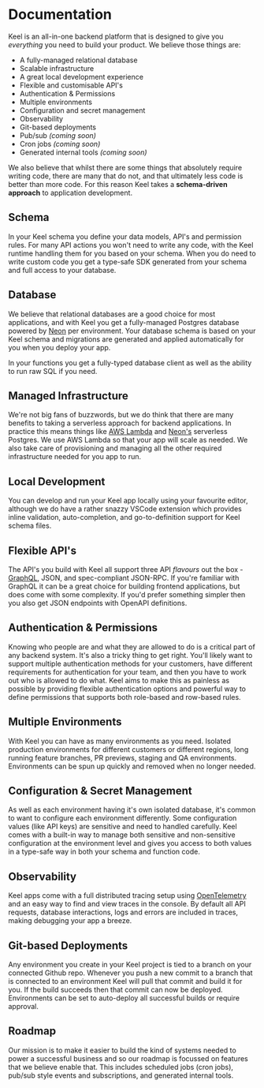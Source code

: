 # Documentation

Keel is an all-in-one backend platform that is designed to give you *everything* you need to build your product. We believe those things are:

- A fully-managed relational database
- Scalable infrastructure
- A great local development experience
- Flexible and customisable API's
- Authentication & Permissions
- Multiple environments
- Configuration and secret management
- Observability
- Git-based deployments
- Pub/sub *(coming soon)*
- Cron jobs *(coming soon)*
- Generated internal tools *(coming soon)*

We also believe that whilst there are some things that absolutely require writing code, there are many that do not, and that ultimately less code is better than more code. For this reason Keel takes a **schema-driven approach** to application development.

## Schema

In your Keel schema you define your data models, API's and permission rules. For many API actions you won't need to write any code, with the Keel runtime handling them for you based on your schema. When you do need to write custom code you get a type-safe SDK generated from your schema and full access to your database.

## Database

We believe that relational databases are a good choice for most applications, and with Keel you get a fully-managed Postgres database powered by [Neon](https://neon.tech/) per environment. Your database schema is based on your Keel schema and migrations are generated and applied automatically for you when you deploy your app.

In your functions you get a fully-typed database client as well as the ability to run raw SQL if you need.

## Managed Infrastructure

We're not big fans of buzzwords, but we do think that there are many benefits to taking a serverless approach for backend applications. In practice this means things like [AWS Lambda](https://aws.amazon.com/lambda/) and [Neon's](https://neon.tech/) serverless Postgres. We use AWS Lambda so that your app will scale as needed. We also take care of provisioning and managing all the other required infrastructure needed for you app to run.

## Local Development

You can develop and run your Keel app locally using your favourite editor, although we do have a rather snazzy VSCode extension which provides inline validation, auto-completion, and go-to-definition support for Keel schema files.

## Flexible API's

The API's you build with Keel all support three API *flavours* out the box - [GraphQL](https://graphql.org/), JSON, and spec-compliant JSON-RPC. If you're familiar with GraphQL it can be a great choice for building frontend applications, but does come with some complexity. If you'd prefer something simpler then you also get JSON endpoints with OpenAPI definitions.

## Authentication & Permissions

Knowing who people are and what they are allowed to do is a critical part of any backend system. It's also a tricky thing to get right. You'll likely want to support multiple authentication methods for your customers, have different requirements for authentication for your team, and then you have to work out who is allowed to do what. Keel aims to make this as painless as possible by providing flexible authentication options and powerful way to define permissions that supports both role-based and row-based rules. 

## Multiple Environments

With Keel you can have as many environments as you need. Isolated production environments for different customers or different regions, long running feature branches, PR previews, staging and QA environments. Environments can be spun up quickly and removed when no longer needed.

## Configuration & Secret Management

As well as each environment having it's own isolated database, it's common to want to configure each environment differently. Some configuration values (like API keys) are sensitive and need to handled carefully. Keel comes with a built-in way to manage both sensitive and non-sensitive configuration at the environment level and gives you access to both values in a type-safe way in both your schema and function code.

## Observability

Keel apps come with a full distributed tracing setup using [OpenTelemetry](https://opentelemetry.io/) and an easy way to find and view traces in the console. By default all API requests, database interactions, logs and errors are included in traces, making debugging your app a breeze.

## Git-based Deployments

Any environment you create in your Keel project is tied to a branch on your connected Github repo. Whenever you push a new commit to a branch that is connected to an environment Keel will pull that commit and build it for you. If the build succeeds then that commit can now be deployed. Environments can be set to auto-deploy all successful builds or require approval.

## Roadmap

Our mission is to make it easier to build the kind of systems needed to power a successful business and so our roadmap is focussed on features that we believe enable that. This includes scheduled jobs (cron jobs), pub/sub style events and subscriptions, and generated internal tools.
